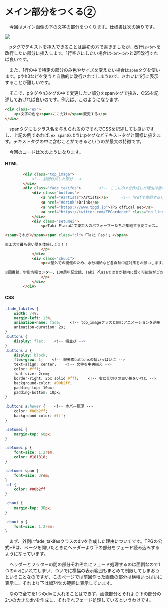 #   メイン部分をつくる②
　今回はメイン画像の下の文字の部分をつくります。仕様書は次の通りです。


![](./assets/18-goal.jpg)

　pタグでテキストを挿入できることは最初の方で書きましたが、改行は`<br>`を改行したい部分に挿入します。1行空きにしたい場合は`<br><br>`と2回改行すれば良いです。


　また、1行の中で特定の部分のみ色やサイズを変えたい場合は`span`タグを使います。pやh3などを使うと自動的に改行されてしまうので、きれいに1行に表示することが難しいです。

　そこで、pタグやh3タグの中で変更したい部分をspanタグで挟み、CSSを記述してあげれば良いのです。例えば、このようになります。
```html
<div class="ex">
    <p>文字の色を<span>ここだけ</span>変更する</p>
</div>
```
　spanタグにもクラス名を与えられるのでそれでCSSを記述しても良いですし、上記の例であれば`.ex span`のようにpタグなどテキストタグと同様に扱えます。テキストタグの中に含むことができるというのが最大の特徴です。


　今回のコードは次のようになります。
####    HTML
```html
        <div class="top_image">
            <!-- 前回作成した部分 -->
        </div>
        <div class="fade_takifes">        <!-- ここにdivを作成した理由は後ほど説明 -->
            <div class="buttons">
                <a href="#artists">Artists</a>      <!-- hrefで参照するリンクの# ~ については次のページで説明 -->
                <a href="#drink">Drink</a>
                <a href="https:///www.tpgd.jp">TPG offical Web</a>
                <a href="https://twitter.com/TPGardener" class="no_line">TPG Twitter</a>
            </div>
            <div class="setumei">
                <p>Taki Plazaにて東工大のパフォーマーたちが集結する夏フェス…
                    
<span>それが</span><span class="cl">「Taki Fes！」</span>
                    
東工大で最も暑い夏を体感しよう！！
                </p>
            </div>
            <div class="chuui">
                <p>※屋外での開催のため、水分補給など各自熱中症対策をお願いします。
                    
※図書館、学術情報センター、100周年記念館、Taki Plazaでは音が館内に響く可能性がございます。当日来館される方はご注意ください。
                </p>
            </div>
        </div>
```
####    CSS
```css
.fade_takifes {
    width: 74%;
    margin-left: 13%;
    animation-name: fade;    <!-- top_imageクラスと同じアニメーションを適用 -->
    animation-duration: 2s;
}
.buttons {
    display: flex;    <!-- 横並び -->
}
.buttons a {
    display: block;
    flex-grow: 1;    <!-- 親要素buttonsの幅いっぱいに -->
    text-align: center;    <!-- 文字を中央揃え -->
    color: #fff;
    font-size: 2rem;
    border-right: 2px solid #fff;    <!-- 右に仕切りの白い線をいれた -->
    background-color: #00b2ff;
    padding-top: 10px;
    padding-bottom: 10px;
}

.buttons a:hover {    <!-- ホバー処理 -->
    color: #00b2ff;
    background-color: #fff;
}

.setumei {
    margin-top: 60px;
}

.setumei p {
    font-size: 1.2rem;
    color: #181818;
}

.setumei span {
    font-size: 3rem;
}
.cl {
    color: #00b2ff
}

.chuui {
    margin-top: 30px;
}

.chuui p {
    font-size: 1.2rem;
}
```
　まず、外側にfade_takifesクラスのdivを作成した理由についてです。TPGの公式HPは、ページを開いたときにヘッダーより下の部分をフェード読み込みするようになっています。

　ヘッダーとフッターの間の部分それぞれにフェード処理するのは面倒なので1つのdivにいれてしまい、ついでに横幅の表示範囲もまとめて制限してしまおうということなのですが、このページでは前回作った画像の部分は横幅いっぱいに表示し、それより下は幅74％の範囲に表示しています。

　なので全てを1つのdivに入れることはできず、画像部分とそれより下の部分の2つの大きなdivを作成し、それぞれフェード処理しているというわけです。
